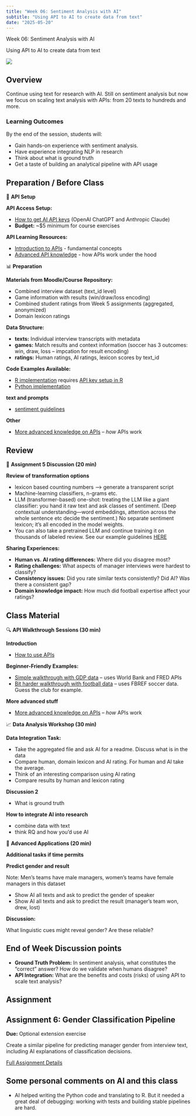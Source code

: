 ```yaml
---
title: "Week 06: Sentiment Analysis with AI"
subtitle: "Using API to AI to create data from text"
date: "2025-05-20"
---
```


::: {.hero-section}
::: {.container}
::: {.hero-title}
Week 06: Sentiment Analysis with AI
:::
::: {.hero-subtitle}
Using API to AI to create data from text
:::
:::
:::

![](../images/week6_pic.png)


## Overview

Continue using text for research with AI. Still on sentiment analysis but now we focus on scaling text analysis with APIs: from 20 texts to hundreds and more. 

### Learning Outcomes

By the end of the session, students will:

- Gain hands-on experience with sentiment analysis.
- Have experience integrating NLP in research
- Think about what is ground truth
- Get a taste of building an analytical pipeline with API usage

## Preparation / Before Class

::: {.week-card .card}
::: {.card-header}
🔧 **API Setup**
:::
::: {.card-body}
**API Access Setup:**

- [How to get AI API keys](/week06/assets/get-ai-api-key.html) (OpenAI ChatGPT and Anthropic Claude)
- **Budget:** ~$5 minimum for course exercises

**API Learning Resources:**

- [Introduction to APIs](/week06/assets/api-use.html) - fundamental concepts
- [Advanced API knowledge](/week06/assets/api-advanced.html) - how APIs work under the hood
:::
:::

::: {.week-card .card}
::: {.card-header}
📊 **Preparation**
:::
::: {.card-body}
**Materials from Moodle/Course Repository:**

- Combined interview dataset (text_id level)
- Game information with results (win/draw/loss encoding)
- Combined student ratings from Week 5 assignments (aggregated, anonymized)
- Domain lexicon ratings

**Data Structure:**

- **texts:** Individual interview transcripts with metadata
- **games:** Match results and context information  (soccer has 3 outcomes: win, draw, loss -- impcation for result encoding)
- **ratings:** Human ratings, AI ratings, lexicon scores by text_id

**Code Examples Available:**

- [R implementation](/code/interviews/sentiment-analysis.R) requires [API key setup in R](/code/interviews/api-key.R)
- [Python implementation](/code/interviews/sentimet-analysis.py) 

**text and prompts**

- [sentiment guidelines](/week05/assets/sentiment-guidelines.html)

**Other**

- [More advanced knowledge on APIs](assets/api-advanced.html)  -- *how* APIs work



:::
:::


## Review

::: {.week-card .card}
::: {.card-header}
💬 **Assignment 5 Discussion (20 min)**
:::
::: {.card-body}


**Review of transformation options**

* lexicon based counting numbers --> generate a transparent script
* Machine-learning classifiers, n-grams etc.
* LLM (transformer-based) one-shot: treating the LLM like a giant classifier: you hand it raw text and ask classes of sentiment. (Deep contextual understanding—word embeddings, attention across the whole sentence etc decide the sentiment.) No separate sentiment lexicon; it’s all encoded in the model weights. 
* You can also take a pretrained LLM and continue training it on thousands of labeled review. See our example guidelines [HERE](/week05/assets/sentiment-guidelines.html)


**Sharing Experiences:**

- **Human vs. AI rating differences:** Where did you disagree most?
- **Rating challenges:** What aspects of manager interviews were hardest to classify?
- **Consistency issues:** Did you rate similar texts consistently? Did AI? Was there a consistent gap?
- **Domain knowledge impact:** How much did football expertise affect your ratings?

:::
:::



## Class Material

::: {.week-card .card}
::: {.card-header}
🔍 **API Walkthrough Sessions (30 min)**
:::
::: {.card-body}

**Introduction**

- [How to use APIs](assets/api-use.html) 


**Beginner-Friendly Examples:**

- [Simple walkthrough with GDP data](assets/walkthrough-wb-fred.html)  -- uses World Bank and FRED APIs
- [Bit harder walkthrough with football data](assets/walkthrough-fbref.html)  -- uses FBREF soccer data. Guess the club for example. 


**More advanced stuff**

- [More advanced knowledge on APIs](assets/api-advanced.html)  -- *how* APIs work



:::
:::


::: {.week-card .card}
::: {.card-header}
📈 **Data Analysis Workshop (30 min)**
:::
::: {.card-body}
**Data Integration Task:**

- Take the aggregated file and ask AI for a readme. Discuss what is in the data
- Compare human, domain lexicon and AI rating. For human and AI take the average.
- Think of an interesting comparison using AI rating
- Compare results by human and lexicon rating


**Discussion 2**

- What is ground truth

**How to integrate AI into research**

- combine data with text
- think RQ and how you'd use AI
:::
:::

::: {.week-card .card}
::: {.card-header}
🎯 **Advanced Applications (20 min)**
:::
::: {.card-body}
**Additional tasks if time permits**

**Predict gender and result**

Note: Men's teams have male managers, women's teams have female managers in this dataset

- Show AI all texts and ask to predict the gender of speaker
- Show AI all texts and ask to predict the result (manager's team won, drew, lost)

 **Discussion:**
 
 What linguistic cues might reveal gender? Are these reliable?

:::
:::

## End of Week Discussion points

- **Ground Truth Problem:** In sentiment analysis, what constitutes the "correct" answer? How do we validate when humans disagree?
-  **API Integration:** What are the benefits and costs (risks) of using API to scale text analysis?

## Assignment

::: {.callout-note icon="📝"}
## Assignment 6: Gender Classification Pipeline

**Due:** Optional extension exercise

Create a similar pipeline for predicting manager gender from interview text, including AI explanations of classification decisions.

[Full Assignment Details](../assignments/assignment_06.html){.assignment-badge}
:::


## Some personal comments on AI and this class

* AI helped writing the Python code and translating to R. But it needed a great deal of debugging: working with tests and building stable pipelines are hard. 
